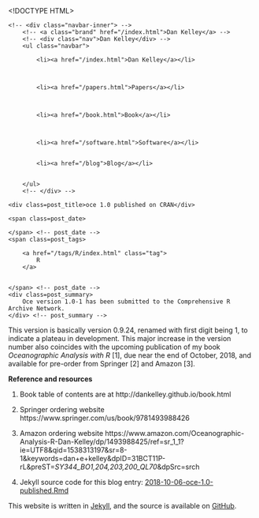 <!DOCTYPE HTML>
<html>
<head>
<link rel='stylesheet' type='text/css' href='https://dankelley.github.io/css/syntax.css' />
<link rel='stylesheet' type='text/css' href='https://dankelley.github.io/css/style.css' />
<meta charset="UTF-8">
<title>oce 1.0 published on CRAN</title>
</head>

<body>
<div class="navbar">
    <!-- <div class="navbar-inner"> -->
        <!-- <a class="brand" href="/index.html">Dan Kelley</a> -->
        <!-- <div class="nav">Dan Kelley</div> -->
        <ul class="navbar">
            
            <li><a href="/index.html">Dan Kelley</a></li>
            

            
            <li><a href="/papers.html">Papers</a></li>
            

            
            <li><a href="/book.html">Book</a></li>
            

            
            <li><a href="/software.html">Software</a></li>
            
            
            <li><a href="/blog">Blog</a></li>
            

        </ul>
        <!-- </div> -->
</div>

<div id="content">
    
<script type="text/javascript" src="http://cdn.mathjax.org/mathjax/latest/MathJax.js?config=TeX-AMS-MML_HTMLorMML"> </script>





<!-- <div class="span8"> -->

<div class=topnav>

<!-- | <a href='/blog'>Home</a> | -->

</div> <!-- topnav -->


<div class="page-header">

    <div class=post_title>oce 1.0 published on CRAN</div>
<!-- </div> --> <!-- span8 -->

<!-- <div class="span4"> -->

<div class=slug>
    <span class=post_date>
        
    </span> <!-- post_date -->
    <span class=post_tags>
        
        <a href="/tags/R/index.html" class="tag">
            R
        </a>
        
        
    </span> <!-- post_date -->
    <div class=post_summary>
        Oce version 1.0-1 has been submitted to the Comprehensive R Archive Network.
    </div> <!-- post_summary -->
</div> <!-- slug -->

<!-- </div> -->
<!-- span4 -->
</div> <!-- page-header -->



This version is basically version 0.9.24, renamed with first digit being 1, to
indicate a plateau in development. This major increase in the version number
also coincides with the upcoming publication of my book *Oceanographic Analysis
with R* [1], due near the end of October, 2018, and available for pre-order
from Springer [2] and Amazon [3].

**Reference and resources**

1. Book table of contents are at http://dankelley.github.io/book.html

2. Springer ordering website https://www.springer.com/us/book/9781493988426

3. Amazon ordering website https://www.amazon.com/Oceanographic-Analysis-R-Dan-Kelley/dp/1493988425/ref=sr_1_1?ie=UTF8&qid=1538313197&sr=8-1&keywords=dan+e+kelley&dpID=31BCT11P-rL&preST=_SY344_BO1,204,203,200_QL70_&dpSrc=srch

4. Jekyll source code for this blog entry: [2018-10-06-oce-1.0-published.Rmd](https://raw.github.com/dankelley/dankelley.github.io/master/assets/2018-10-06-oce-1.0-published.Rmd)





</div>

<p class="footnote">This website is written in <a
href="http://jekyllrb.com">Jekyll</a>, and the source is available on <a
href="https://github.com/dankelley/dankelley.github.io">GitHub</a>.</p>

</body>
</html>

